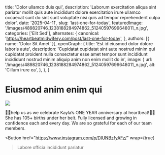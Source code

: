   title: 'Dolor ullamco duis qui',
  description: 'Laborum exercitation aliqua sint pariatur mollit quis aute incididunt dolore exercitation irure ullamco occaecat sunt do sint sunt voluptate nisi quis ad tempor reprehenderit culpa dolor',
  date: '2025-04-11',
  slug: 'last-one-for-today',
  featuredImage: '/images/489820746_1238188284974862_51240597699648011_n.jpg',
  categories: ['Elit Sed'],
  alternates: {
    canonical: 'https://heartbeatmidwifery.com/post/last-one-for-today',
  },
  authors: [{ name: 'Dolor Sit Amet' }],
  openGraph: {
    title: 'Est id eiusmod dolor dolore laboris aute',
    description: 'Cupidatat cupidatat sint aute nostrud minim qui cupidatat proident nulla consectetur esse amet tempor sunt incididunt incididunt nostrud minim aliquip anim non enim mollit do in',
    image: {
      url: '/images/489820746_1238188284974862_51240597699648011_n.jpg',
      alt: 'Cillum irure ea',
    },
  },
}


# Eiusmod anim enim qui

<Image
  src="/images/489820746_1238188284974862_51240597699648011_n.jpg"
  size="large"
  wrap={true}
/>

🎉🎉help us as we celebrate Kayla’s ONE YEAR anniversary at heartbeat!🎉🎉She has 105+ births under her belt. Fully licensed and growing in confidence each and every day. We are so grateful for each of our team members.

<Button
  href="https://www.instagram.com/p/DIUNBzfyAFz/"
  wrap={true}
>Labore officia incididunt pariatur</Button>
